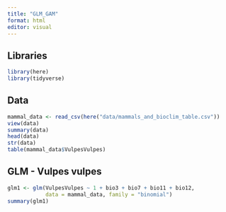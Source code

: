```yaml
---
title: "GLM_GAM"
format: html
editor: visual
---
```


## Libraries

```r
library(here)
library(tidyverse)
```

## Data

```r
mammal_data <- read_csv(here("data/mammals_and_bioclim_table.csv"))
view(data)
summary(data)
head(data)
str(data)
table(mammal_data$VulpesVulpes)
```

## GLM - Vulpes vulpes

```r
glm1 <- glm(VulpesVulpes ~ 1 + bio3 + bio7 + bio11 + bio12,
            data = mammal_data, family = "binomial")
summary(glm1)

```
